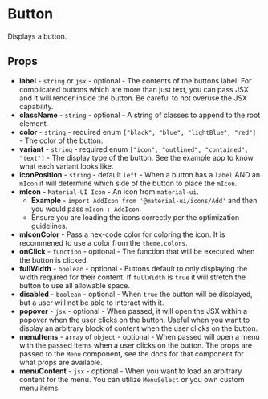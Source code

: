 
<Meta title="Components|Button/Readme"/>

# Button

Displays a button.

## Props
* **label** - `string` or `jsx` - optional - The contents of the buttons label. For complicated buttons which are more than just text, you can pass JSX and it will render inside the button. Be careful to not overuse the JSX capability.
* **className** - `string` - optional - A string of classes to append to the root element.
* **color** - `string` - required enum `["black", "blue", "lightBlue", "red"]` - The color of the button.
* **variant** - `string` - required enum `["icon", "outlined", "contained", "text"]` - The display type of the button. See the example app to know what each variant looks like.
* **iconPosition** - `string` - default `left` - When a button has a `label` AND an `mIcon` it will determine which side of the button to place the `mIcon`.
* **mIcon** - `Material-UI Icon` - An icon from `material-ui`.
    * **Example** - `import AddIcon from '@material-ui/icons/Add'` and then you would pass `mIcon : AddIcon`.
    * Ensure you are loading the icons correctly per the optimization guidelines.
* **mIconColor** - Pass a hex-code color for coloring the icon. It is recommened to use a color from the `theme.colors`.
* **onClick** - `function` - optional - The function that will be executed when the button is clicked.
* **fullWidth** - `boolean` - optional - Buttons default to only displaying the width required for their content. If `fullWidth` is `true` it will stretch the button to use all allowable space.
* **disabled** - `boolean` - optional - When `true` the button will be displayed, but a user will not be able to interact with it.
* **popover** - `jsx` - optional - When passed, it will open the JSX within a popover when the user clicks on the button. Useful when you want to display an arbitrary block of content when the user clicks on the button.
* **menuItems** - `array` of `object` - optional - When passed will open a menu with the passed items when a user clicks on the button. The props are passed to the `Menu` component, see the docs for that component for what props are available.
* **menuContent** - `jsx` - optional - When you want to load an arbitrary content for the menu. You can utilize `MenuSelect` or you own custom menu items.